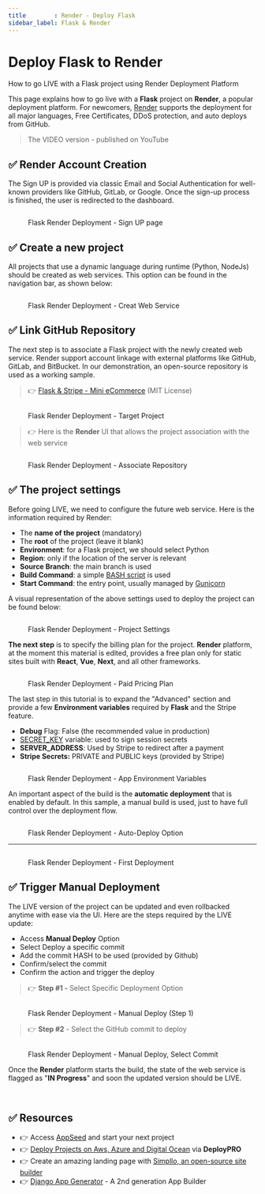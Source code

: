 ```yaml
---
title        : Render - Deploy Flask
sidebar_label: Flask & Render 
---
```


# Deploy Flask to Render

<SubHeading color="#25c2a0">How to go LIVE with a Flask project using Render Deployment Platform</SubHeading>

This page explains how to go live with a **Flask** project on **Render**, a popular deployment platform. 
For newcomers, [Render](https://render.com/) supports the deployment for all major languages, Free Certificates, DDoS protection, and auto deploys from GitHub.

> The VIDEO version - published on YouTube

<YoutubeEmbed url="https://www.youtube.com/embed/jWxYzKVkcwY" title="How to deploy Flask on Render Platform" />

## ✅ Render Account Creation

The Sign UP is provided via classic Email and Social Authentication for well-known providers like GitHub, GitLab, or Google. Once the sign-up process is finished, the user is redirected to the dashboard.

<figure>
	<img src="../../.gitbook/assets/render-01-sign-up-page-min.jpg" alt="" />
	<figcaption>
		<p>Flask Render Deployment - Sign UP page</p>
	</figcaption>
</figure>

## ✅ Create a new project

All projects that use a dynamic language during runtime (Python, NodeJs) should be created as web services. This option can be found in the navigation bar, as shown below:

<figure>
	<img src="../../.gitbook/assets/render-02-create-web-service-menu-min.jpg" alt="" />
	<figcaption>
		<p>Flask Render Deployment - Creat Web Service</p>
	</figcaption>
</figure>

## ✅ Link GitHub Repository

The next step is to associate a Flask project with the newly created web service. Render support account linkage with external platforms like GitHub, GitLab, and BitBucket. In our demonstration, an open-source repository is used as a working sample.

> 👉 [Flask & Stripe - Mini eCommerce](https://github.com/app-generator/sample-flask-stripe) (MIT License)

<figure>
	<img src="../../.gitbook/assets/render-12-create-web-service-sshot-min.jpg" alt="" />
	<figcaption>
		<p>Flask Render Deployment - Target Project</p>
	</figcaption>
</figure>

> 👉 Here is the **Render** UI that allows the project association with the web service

<figure>
	<img src="../../.gitbook/assets/render-03-create-web-service-link-repo-min.jpg" alt="" />
	<figcaption>
		<p>Flask Render Deployment - Associate Repository</p>
	</figcaption>
</figure>

## ✅ The project settings

Before going LIVE, we need to configure the future web service. Here is the information required by Render:

- The **name of the project** (mandatory)
- The **root** of the project (leave it blank)
- **Environment**: for a Flask project, we should select Python
- **Region**: only if the location of the server is relevant
- **Source Branch**: the main branch is used
- **Build Command**: a simple [BASH script](https://github.com/app-generator/sample-flask-stripe/blob/master/build.sh) is used
- **Start Command**: the entry point, usually managed by [Gunicorn](https://gunicorn.org/)

A visual representation of the above settings used to deploy the project can be found below:

<figure>
	<img src="../../.gitbook/assets/render-04-create-web-service-basic-options-min.jpg" alt="" />
	<figcaption>
		<p>Flask Render Deployment - Project Settings</p>
	</figcaption>
</figure>

**The next step** is to specify the billing plan for the project. 
**Render** platform, at the moment this material is edited, provides a free plan only for static sites built with **React**, **Vue**, **Next**, and all other frameworks.

<figure>
	<img src="../../.gitbook/assets/render-05-create-web-service-plans-min.jpg" alt="" />
	<figcaption>
		<p>Flask Render Deployment - Paid Pricing Plan</p>
	</figcaption>
</figure>

The last step in this tutorial is to expand the "Advanced" section and provide a few **Environment variables** required by **Flask** and the Stripe feature.

- **Debug** Flag: False (the recommended value in production)
- [SECRET_KEY](https://flask.palletsprojects.com/en/2.2.x/config/#SECRET_KEY) variable: used to sign session secrets
- **SERVER_ADDRESS**: Used by Stripe to redirect after a payment
- **Stripe Secrets:** PRIVATE and PUBLIC keys (provided by Stripe)

<figure>
	<img src="../../.gitbook/assets/render-06-create-web-service-env-variables-min.jpg" alt="" />
	<figcaption>
		<p>Flask Render Deployment - App Environment Variables</p>
	</figcaption>
</figure>

An important aspect of the build is the **automatic deployment** that is enabled by default. In this sample, a manual build is used, just to have full control over the deployment flow.

<figure>
	<img src="../../.gitbook/assets/render-07-create-web-service-confirm-min.jpg" alt="" />
	<figcaption>
		<p>Flask Render Deployment - Auto-Deploy Option</p>
	</figcaption>
</figure>

---

<figure>
	<img src="../../.gitbook/assets/render-08-create-web-service-deploy-console-min.jpg" alt="" />
	<figcaption>
		<p>Flask Render Deployment - First Deployment</p>
	</figcaption>
</figure>

## ✅ Trigger Manual Deployment

The LIVE version of the project can be updated and even rollbacked anytime with ease via the UI. Here are the steps required by the LIVE update:

- Access **Manual Deploy** Option
- Select Deploy a specific commit
- Add the commit HASH to be used (provided by Github)
- Confirm/select the commit
- Confirm the action and trigger the deploy

> 👉 **Step #1 -** Select Specific Deployment Option

<figure>
	<img src="../../.gitbook/assets/render-09-create-web-service-trigger-manual-build-min.jpg" alt="" />
	<figcaption>
		<p>Flask Render Deployment - Manual Deploy (Step 1)</p>
	</figcaption>
</figure>

> 👉 **Step #2** - Select the GitHub commit to deploy

<figure>
	<img src="../../.gitbook/assets/render-10-create-web-service-trigger-build-commit-id-min (1).jpg" alt="" />
	<figcaption>
		<p>Flask Render Deployment - Manual Deploy, Select Commit</p>
	</figcaption>
</figure>

Once the **Render** platform starts the build, the state of the web service is flagged as "**IN Progress**" and soon the updated version should be LIVE.

<br />

## ✅ Resources 

- 👉 Access [AppSeed](https://appseed.us/) and start your next project
- 👉 [Deploy Projects on Aws, Azure and Digital Ocean](https://www.docs.deploypro.dev/) via **DeployPRO**
- 👉 Create an amazing landing page with [Simpllo, an open-source site builder](https://www.simpllo.com/)
- 👉 [Django App Generator](https://app-generator.dev/django/) - A 2nd generation App Builder
